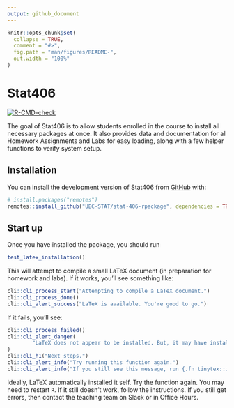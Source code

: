 ```yaml
---
output: github_document
---
```


<!-- README.md is generated from README.Rmd. Please edit that file -->

```r
knitr::opts_chunk$set(
  collapse = TRUE,
  comment = "#>",
  fig.path = "man/figures/README-",
  out.width = "100%"
)
```

# Stat406

<!-- badges: start -->
[![R-CMD-check](https://github.com/UBC-STAT/stat-406-rpackage/actions/workflows/R-CMD-check.yaml/badge.svg)](https://github.com/UBC-STAT/stat-406-rpackage/actions/workflows/R-CMD-check.yaml)
<!-- badges: end -->

The goal of Stat406 is to allow students enrolled in the course to install
all necessary packages at once. It also provides data and documentation
for all Homework Assignments and Labs for easy loading, along with a few
helper functions to verify system setup.

## Installation

You can install the development version of Stat406 from [GitHub](https://github.com/) with:

```r
# install.packages("remotes")
remotes::install_github("UBC-STAT/stat-406-rpackage", dependencies = TRUE)
```

## Start up

Once you have installed the package, you should run
```r
test_latex_installation()
```
This will attempt to compile a small LaTeX document (in preparation for
homework and labs). If it works, you'll see something like:
```r
cli::cli_process_start("Attempting to compile a LaTeX document.")
cli::cli_process_done()
cli::cli_alert_success("LaTeX is available. You're good to go.")
```
If it fails, you'll see:
```r
cli::cli_process_failed()
cli::cli_alert_danger(
        "LaTeX does not appear to be installed. But, it may have installed automatically"
)
cli::cli_h1("Next steps.")
cli::cli_alert_info("Try running this function again.")
cli::cli_alert_info("If you still see this message, run {.fn tinytex::install_tinytex}.")
```
Ideally, LaTeX automatically installed it self. Try the function again. You
may need to restart `R`. If it still doesn't work, follow the instructions.
If you still get errors, then contact the teaching team on Slack or in 
Office Hours.
